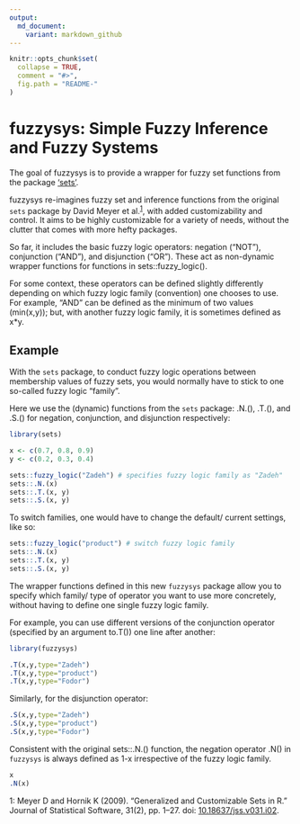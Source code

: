 ```yaml
---
output:
  md_document:
    variant: markdown_github
---
```


<!-- README.md is generated from README.Rmd. Please edit that file -->

```r
knitr::opts_chunk$set(
  collapse = TRUE,
  comment = "#>",
  fig.path = "README-"
)
```

# fuzzysys: Simple Fuzzy Inference and Fuzzy Systems

The goal of fuzzysys is to provide a wrapper for fuzzy set functions from the package ['sets'](https://cran.r-project.org/web/packages/sets/index.html). 

fuzzysys re-imagines fuzzy set and inference functions from the original `sets` package by David Meyer et al.<sup>[1](#citation)</sup>, with added customizability and control. It aims to be highly customizable for a variety of needs, without the clutter that comes with more hefty packages.

So far, it includes the basic fuzzy logic operators: negation ("NOT"), conjunction ("AND"), and disjunction ("OR"). These act as non-dynamic wrapper functions for functions in sets::fuzzy_logic().

For some context, these operators can be defined slightly differently depending on which fuzzy logic family (convention) one chooses to use. For example, "AND" can be defined as the minimum of two values (min(x,y)); but, with another fuzzy logic family, it is sometimes defined as x*y.

## Example

With the `sets` package, to conduct fuzzy logic operations between membership values of fuzzy sets, you would normally have to stick to one so-called fuzzy logic "family". 

Here we use the (dynamic) functions from the `sets` package: .N.(), .T.(), and .S.() for negation, conjunction, and disjunction respectively:

```r
library(sets)

x <- c(0.7, 0.8, 0.9)
y <- c(0.2, 0.3, 0.4)

sets::fuzzy_logic("Zadeh") # specifies fuzzy logic family as "Zadeh"
sets::.N.(x)
sets::.T.(x, y)
sets::.S.(x, y)
```

To switch families, one would have to change the default/ current settings, like so: 

```r
sets::fuzzy_logic("product") # switch fuzzy logic family
sets::.N.(x)
sets::.T.(x, y)
sets::.S.(x, y)
```

The wrapper functions defined in this new `fuzzysys` package allow you to specify which family/ type of operator you want to use more concretely, without having to define one single fuzzy logic family.

For example, you can use different versions of the conjunction operator (specified by an argument to.T()) one line after another:

```r
library(fuzzysys)

.T(x,y,type="Zadeh")
.T(x,y,type="product")
.T(x,y,type="Fodor")
```

Similarly, for the disjunction operator:

```r
.S(x,y,type="Zadeh")
.S(x,y,type="product")
.S(x,y,type="Fodor")
```

Consistent with the original sets::.N.() function, the negation operator .N() in `fuzzysys` is always defined as 1-x irrespective of the fuzzy logic family.

```r
x
.N(x)
```


<a name="citation">1</a>: Meyer D and Hornik K (2009). “Generalized and Customizable Sets in R.” Journal of Statistical Software, 31(2), pp. 1–27. doi: [10.18637/jss.v031.i02](https://www.jstatsoft.org/article/view/v031i02).
